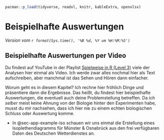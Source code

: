 ```r
pacman::p_load(tidyverse, readxl, knitr, kableExtra, openxlsx)
```

# Beispielhafte Auswertungen {#sec-beispiel-auswertung}

*Version vom `r format(Sys.time(), '%B %d, %Y um %H:%M:%S')`*

::: callout-tip
## Beispielhafte Auswertungen per Video

Du findest auf YouTube in der Playlist [Spielweise in R (Level 3)](https://www.youtube.com/playlist?list=PLe51bCp9JvEFZeYClBKad6yurjUzc8jXp) viele der Analysen hier einmal als Video. Ich werde zwar alles nochmal hier als Text aufschreiben, aber manchmal ist das Sehen und Hören dann einfacher.
:::

Worum geht es in diesem Kapitel? Ich rechne hier fröhlich Dinge und präsentiere dann die Ergebnisse. Das heißt, du findest hier beispielhafte Auswertungen, die eventuell auch deine Problemstellung betreffen. Da *ich selber* meist keine Ahnung von der Biologie hinter den Experimenten habe, musst du mir nachsehen, dass ich hier nie zu einem echten biologischen Schluss oder Auswertung komme.

-   In @sec-app-example-iso schauen wir uns einmal die Erstellung eines Isoplethendiagramms für Münster & Osnabrück aus den frei verfügbaren Daten des Deutschen Wetterdienstes an.

